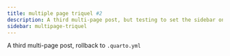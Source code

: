 ```yaml
---
title: multiple page triquel #2
description: A third multi-page post, but testing to set the sidebar on `posts/_metadata.yml`
sidebar: multipage-triquel
---
```

A third multi-page post, rollback to `.quarto.yml`